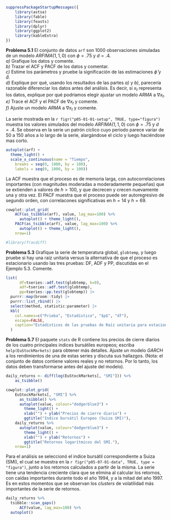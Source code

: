 ```r
suppressPackageStartupMessages({
	library(astsa)
	library(fable)
	library(feasts)
	library(dplyr)
	library(ggplot2)
	library(kableExtra)
})
```

<a name="problema-5-1"></a>
**Problema 5.1** El conjunto de datos `arf` son 1000 observaciones simuladas de un modelo $ARFIMA(1, 1, 0)$ con $\phi = .75$ y $d = .4$.  
_a)_ Grafique los datos y comente.  
_b)_ Trazar el ACF y PACF de los datos y comentar.  
_c)_ Estime los parámetros y pruebe la significación de las estimaciones $\hat{\phi}$ y $\hat{d}$.  
_d)_ Explique por qué, usando los resultados de las partes _a)_ y _b)_, parecería razonable diferenciar los datos antes del análisis. Es decir, si $x_t$ representa los datos, explique por qué podríamos elegir ajustar un modelo $ARMA$ a $\nabla x_t$.  
_e)_ Trace el ACF y el PACF de $\nabla x_t$ y comente.  
_f)_ Ajuste un modelo $ARMA$ a $\nabla x_t$ y comente.  

La serie mostrada en la `r figr("p05-01-01-setup", TRUE, type="figura")` muestra los valores simulados del modelo $ARFIMA(1,1,0)$ con $\phi = .75$ y $d = .4$. 
Se observa en la serie un patrón cíclico cuyo periodo parece variar de 50 a 150 años a lo largo de la serie, alargándose el ciclo y luego haciéndose mas corto. 

```r
autoplot(arf) +
  theme_light() +
  scale_x_continuous(name = "Tiempo",
    breaks = seq(0, 1000, by = 100),
    labels = seq(0, 1000, by = 100))
```

La ACF muestra que el proceso es de memoria larga, con autocorrelaciones importantes (con magnitudes moderadas a moderadamente pequeñas) que se extienden a valores de $h>100$, y que decrecen y crecen nuevamente una y otra vez. 
El PACF muestra que el proceso puede ser autoregresivo de segundo orden, con correlacones significativas en $h=14$ y $h=69$.

```r
cowplot::plot_grid(
	ACF(as_tsibble(arf), value, lag_max=100) %>%
	  autoplot() + theme_light(),
	PACF(as_tsibble(arf), value, lag_max=100) %>%
	  autoplot() + theme_light(),
	nrow=1)
```

```r
#library(fracdiff)
```

**Problema 5.3** Grafique la serie de temperatura global, `globtemp`, y luego pruebe si hay una raíz unitaria versus la alternativa de que el proceso es estacionario usando las tres pruebas: DF, ADF y PP, discutidas en el Ejemplo 5.3. Comente.

```r
list(
	  df=tseries::adf.test(globtemp, k=0),
	  adf=tseries::adf.test(globtemp),
	  pp=tseries::pp.test(globtemp)) |>
  purrr::map(broom::tidy) |>
  purrr::list_rbind() |>
  select(method, statistic:parameter) |>
  kbl(
    col.names=c("Prieba", "Estadístico", "$p$", "df"),
    escape=FALSE, 
    caption="Estadísticos de las pruebas de Raíz unitaria para estacionaridad."
  )
```



<a name="problema-5-7"></a>
**Problema 5.7** El paquete `stats` de R contiene los precios de cierre diarios de los cuatro principales índices bursátiles europeos; escriba `help(EuStockMarkets)` para obtener más detalles. Ajuste un modelo $GARCH$ a los rendimientos de una de estas series y discuta sus hallazgos. (Nota: el conjunto de datos contiene valores reales y no retornos. Por lo tanto, los datos deben transformarse antes del ajuste del modelo).

```r
daily_returns <- diff(log(EuStockMarkets[, "SMI"])) %>%
	as_tsibble()

cowplot::plot_grid(
	EuStockMarkets[, "SMI"] %>%
	  as_tsibble() %>%
	  autoplot(value, colour="dodgerblue3") +
	    theme_light() +
	    xlab("") + ylab("Precios de cierre diario") +
	    ggtitle("Indice bursátil Europeo (Suiza SMI)"),
	daily_returns %>%
	  autoplot(value, colour="dodgerblue3") +
	    theme_light() +
	    xlab("") + ylab("Retornos") +
	    ggtitle("Retornos logarítmicos del SMI."),
	nrow=1)
```

Para el análisis se seleccionó el indice bursátil correspondiente a Suiza (SMI), el cual se muestra en la `r figr("p05-07-01-data", TRUE, type = "figura")`, junto a los retornos calculados a partir de la misma. 
La serie tiene una tendencia creciente clara que se elimina al calcular los retornos, con caídas importantes durante todo el año 1994, y a la mitad del año 1997. Es en estos momentos que se observan los _clusters_ de volatilidad más importantes de la serie de retornos. 

```r
daily_returns %>%
  tsibble::scan_gaps()
	  ACF(value, lag_max=100) %>%
  autoplot()
```